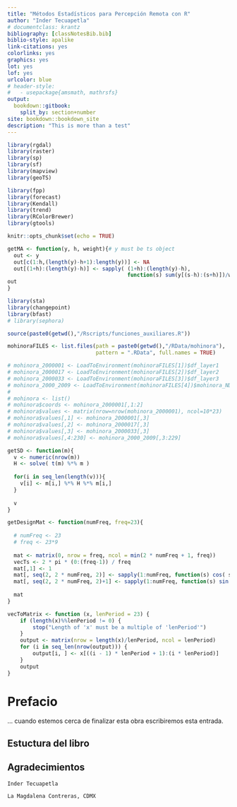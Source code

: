 ```yaml
---
title: "Métodos Estadísticos para Percepción Remota con R"
author: "Inder Tecuapetla"
# documentclass: krantz
bibliography: [classNotesBib.bib]
biblio-style: apalike
link-citations: yes
colorlinks: yes
graphics: yes
lot: yes
lof: yes
urlcolor: blue
# header-style:
#   - usepackage{amsmath, mathrsfs}
output: 
  bookdown::gitbook: 
    split_by: section+number
site: bookdown::bookdown_site
description: "This is more than a test"
---
```


```r
library(rgdal)
library(raster)
library(sp)
library(sf)
library(mapview)
library(geoTS)

library(fpp)
library(forecast)
library(Kendall)
library(trend)
library(RColorBrewer)
library(gtools)

knitr::opts_chunk$set(echo = TRUE)

getMA <- function(y, h, weight){# y must be ts object
  out <- y
  out[c(1:h,(length(y)-h+1):length(y))] <- NA
  out[(1+h):(length(y)-h)] <- sapply( (1+h):(length(y)-h), 
                                      function(s) sum(y[(s-h):(s+h)])/weight )
out
}

library(sta)
library(changepoint)
library(bfast)
# library(sephora)

source(paste0(getwd(),"/Rscripts/funciones_auxiliares.R"))

mohinoraFILES <- list.files(path = paste0(getwd(),"/RData/mohinora"),
                            pattern = ".RData", full.names = TRUE)

# mohinora_2000001 <- LoadToEnvironment(mohinoraFILES[1])$df_layer1
# mohinora_2000017 <- LoadToEnvironment(mohinoraFILES[2])$df_layer2
# mohinora_2000033 <- LoadToEnvironment(mohinoraFILES[3])$df_layer3
# mohinora_2000_2009 <- LoadToEnvironment(mohinoraFILES[4])$mohinora_NDVI_rTp
#   
# mohinora <- list()
# mohinora$coords <- mohinora_2000001[,1:2]
# mohinora$values <- matrix(nrow=nrow(mohinora_2000001), ncol=10*23)
# mohinora$values[,1] <- mohinora_2000001[,3]
# mohinora$values[,2] <- mohinora_2000017[,3]
# mohinora$values[,3] <- mohinora_2000033[,3]
# mohinora$values[,4:230] <- mohinora_2000_2009[,3:229]

getSD <- function(m){
  v <- numeric(nrow(m))
  H <- solve( t(m) %*% m )
  
  for(i in seq_len(length(v))){
    v[i] <- m[i,] %*% H %*% m[i,]
  }
  
  v
}

getDesignMat <- function(numFreq, freq=23){
  
  # numFreq <- 23
  # freq <- 23*9
  
  mat <- matrix(0, nrow = freq, ncol = min(2 * numFreq + 1, freq))
  vecTs <- 2 * pi * (0:(freq-1)) / freq
  mat[,1] <- 1
  mat[, seq(2, 2 * numFreq, 2)] <- sapply(1:numFreq, function(s) cos( s * vecTs ))
  mat[, seq(2, 2 * numFreq, 2)+1] <- sapply(1:numFreq, function(s) sin( s * vecTs ))
  
  mat
}

vecToMatrix <- function (x, lenPeriod = 23) {
    if (length(x)%%lenPeriod != 0) {
        stop("Length of 'x' must be a multiple of 'lenPeriod'")
    }
    output <- matrix(nrow = length(x)/lenPeriod, ncol = lenPeriod)
    for (i in seq_len(nrow(output))) {
        output[i, ] <- x[((i - 1) * lenPeriod + 1):(i * lenPeriod)]
    }
    output
}
```

\newcommand{\msf}[1]{\mathsf{#1}}
\newcommand{\mb}[1]{\mathbb{#1}}
\newcommand{\msc}[1]{\mathscr{#1}}
\newcommand{\bs}[1]{\boldsymbol{#1}}

\newcommand{\VAR}{\msf{VAR}}
\newcommand{\R}{\mb{R}}

\newcommand{\argMin}{\msf{argmin}}
\newcommand{\what}[1]{\widehat{#1}}

\newcommand{\ME}{\msf{E}}
\newcommand{\MSE}{\msf{MSE}}


# Prefacio {-}

... cuando estemos cerca de finalizar esta obra escribiremos esta entrada.

\newpage

## Estuctura del libro {-}

## Agradecimientos {-}

```block2
Inder Tecuapetla 

La Magdalena Contreras, CDMX
```


